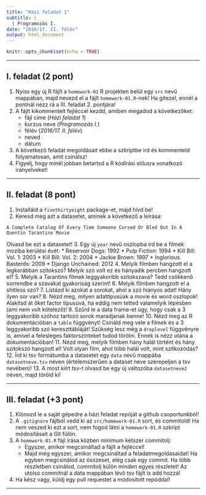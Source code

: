```yaml
---
title: "Házi feladat 1"
subtitle: |
  | Programozás I.
date: "2016/17. II. félév"
output: html_document
---
```


```r
knitr::opts_chunk$set(echo = TRUE)
```

---

## I. feladat (2 pont)
1. Nyiss egy új R fájlt a ```homework-01``` R projekten belül egy ```src``` nevű mappában, majd nevezd el a fájlt ```homework-01.R```-nek! Ha gitezel, ennél a pontnál nézz rá a III. feladat 2. pontjára!
2. A fájlt kikommentelt fejléccel kezdd, amiben megadod a következőket: 
    - fájl címe (*Házi feladat 1*)
    - kurzus neve (*Programozás I.*)
    - félév (*2016/17. II. félév*)
    - neved
    - dátum
3. A következő feladat megoldásait ebbe a szkriptbe írd és kommenteld folyamatosan, amit csinálsz!
4. Figyelj, hogy minél jobban betartsd a R kódírási stílusra vonatkozó irányelveket!

---

## II. feladat (8 pont)
1. Installáld a ```fivethirtyeight``` package-et, majd hívd be!
2. Keresd meg azt a datasetet, aminek a következő a leírása:
```
A Complete Catalog Of Every Time Someone Cursed Or Bled Out In A Quentin Tarantino Movie
```
Olvasd be ezt a datasetet!
3. Egy új ```year``` nevű oszlopba írd be a filmek moziba kerülési évét:
    * Reservoir Dogs: 1992
    * Pulp Fiction: 1994
    * Kill Bill: Vol. 1: 2003
    * Kill Bill: Vol. 2: 2004
    * Jackie Brown: 1997
    * Inglorious Basterds: 2009
    * Django Unchained: 2012
4. Melyik filmben hangzott el a legkorábban szitokszó? Melyik szó volt ez és hányadik percben hangzott el?
5. Melyik a Tarantino filmek leggyakoribb szitokszava? Tedd csökkenő sorrendbe a szavakat gyakoriság szerint!
6. Melyik filmben hangzott el a shitless szó?
7. Listázd ki azokat a sorokat, ahol a szó hiányos adat! Hány ilyen sor van?
8. Nézd meg, milyen adattípusúak a movie és word oszlopok! Alakítsd át őket factor típusúvá, ha eddig nem tetted valamelyik lépésben (ami nem volt kötelező)!
9. Szűrd le a data frame-et úgy, hogy csak a 3 leggyakoribb szóhoz tartozó sorok maradjanak benne!
10. Nézd meg az R dokumentációban a ```table``` függvényt! Csináld meg vele a filmek és a 3 leggyakoribb szó kereszttábláját! Szükség lesz még a ```droplevel``` függvényre is, amivel a felesleges faktorszinteket tudod törölni. Ennek is nézz utána a dokumentációban!
11. Nézd meg, melyik filmben hány halál történt és hány szitokszó hangzott el! Volt olyan film, ahol több halál volt, mint szitkozódás?
12. Írd ki tsv formátumba a datasetet egy ```data``` nevű mappába ```datasetneve.tsv``` néven (értelemszerűen a dataset neve szerepeljen a tsv nevében)!
13. A most kiírt tsv-t olvasd be egy új változóba ```datasetneve2``` néven, majd töröld ki!

---

## III. feladat (+3 pont)
1. Klónozd le a saját gépedre a házi feladat repóját a github csoportunkból!
2. A ```.gitignore``` fájlból vedd ki az ```src/homework-01.R``` sort, és commitold! Ha nem veszed ki ezt a sort, nem fogod látni a ```homework-01.R``` szkript módosításait a Git fülön.
3. A ```homework-01.R``` fájl írása közben minimum kétszer commitolj:
    * Egyszer, amikor megcsináltad a fájlt a fejléccel!
    * Majd még egyszer, amikor megcsináltad a feladatmegoldásaidat! Ha egyben megcsinálod az összeset, elég csak egy commit. Ha több részletben csinálod, commitolj külön minden egyes részletet! Az utolsó commitnál a data mappában lévő tsv fájlt is add hozzá!
4. Ha kész vagy, küldj egy pull requestet a módosított repóddal!

---
 

